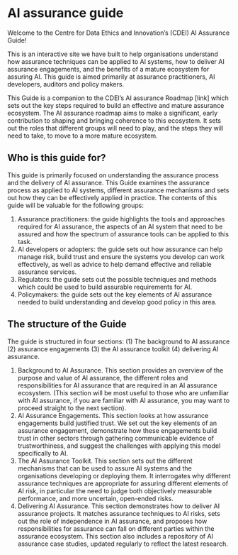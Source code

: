 
<CookieBanner />

# AI assurance guide

Welcome to the Centre for Data Ethics and Innovation’s (CDEI) AI Assurance Guide!

This is an interactive site we have built to help organisations understand how assurance techniques can be applied to AI systems, how to deliver AI assurance engagements, and the benefits of a mature ecosystem for assuring AI. This guide is aimed primarily at assurance practitioners, AI developers, auditors and policy makers.

This Guide is a companion to the CDEI’s AI assurance Roadmap [link] which sets out the key steps required to build an effective and mature assurance ecosystem. The AI assurance roadmap aims to make a significant, early contribution to shaping and bringing coherence to this ecosystem. It sets out the roles that different groups will need to play, and the steps they will need to take, to move to a more mature ecosystem.

## Who is this guide for?

This guide is primarily focused on understanding the assurance process and the delivery of AI assurance. This Guide examines the assurance process as applied to AI systems, different assurance mechanisms and sets out how they can be effectively applied in practice. The contents of this guide will be valuable for the following groups:

1. Assurance practitioners: the guide highlights the tools and approaches required for AI assurance, the aspects of an AI system that need to be assured and how the spectrum of assurance tools can be applied to this task.
2. AI developers or adopters: the guide sets out how assurance can help manage risk, build trust and ensure the systems you develop can work effectively, as well as advice to help demand effective and reliable assurance services.
3. Regulators: the guide sets out the possible techniques and methods which could be used to build assurable requirements for AI.
4. Policymakers: the guide sets out the key elements of AI assurance needed to build understanding and develop good policy in this area.

## The structure of the Guide

The guide is structured in four sections: (1) The background to AI assurance (2) assurance engagements (3) the AI assurance toolkit (4) delivering AI assurance.

1. Background to AI Assurance. This section provides an overview of the purpose and value of AI assurance, the different roles and responsibilities for AI assurance that are required in an AI assurance ecosystem. (This section will be most useful to those who are unfamiliar with AI assurance, if you are familiar with AI assurance, you may want to proceed straight to the next section).
2. AI Assurance Engagements. This section looks at how assurance engagements build justified trust. We set out the key elements of an assurance engagement, demonstrate how these engagements build trust in other sectors through gathering communicable evidence of trustworthiness, and suggest the challenges with applying this model specifically to AI.
3. The AI Assurance Toolkit. This section sets out the different mechanisms that can be used to assure AI systems and the organisations developing or deploying them. It interrogates why different assurance techniques are appropriate for assuring different elements of AI risk, in particular the need to judge both objectively measurable performance, and more uncertain, open-ended risks.
4. Delivering AI Assurance. This section demonstrates how to deliver AI assurance projects. It matches assurance techniques to AI risks, sets out the role of independence in AI assurance, and proposes how responsibilities for assurance can fall on different parties within the assurance ecosystem. This section also includes a repository of AI assurance case studies, updated regularly to reflect the latest research.
